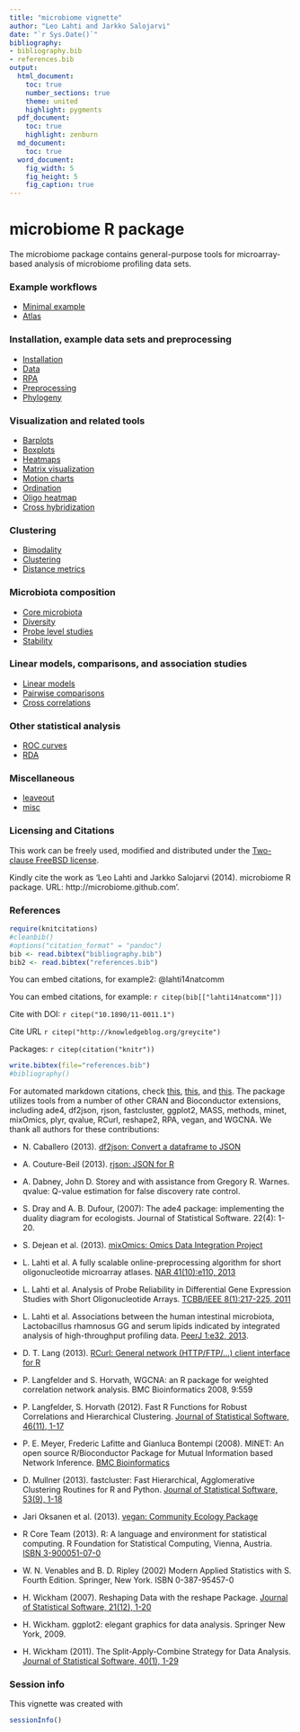 ```yaml
---
title: "microbiome vignette"
author: "Leo Lahti and Jarkko Salojarvi"
date: "`r Sys.Date()`"
bibliography: 
- bibliography.bib
- references.bib
output:
  html_document:
    toc: true
    number_sections: true
    theme: united
    highlight: pygments
  pdf_document:
    toc: true
    highlight: zenburn
  md_document:
    toc: true
  word_document:
    fig_width: 5
    fig_height: 5
    fig_caption: true
---
```

<!--
  %\VignetteEngine{knitr::rmarkdown}
  %\VignetteIndexEntry{microbiome tutorial}
  %\usepackage[utf8]{inputenc}
-->


microbiome R package
===========

The microbiome package contains general-purpose tools for
microarray-based analysis of microbiome profiling data sets. 

### Example workflows
* [Minimal example](Template.Rmd)
* [Atlas](Atlas.Rmd)

### Installation, example data sets and preprocessing
* [Installation](Installation.Rmd)
* [Data](Data.Rmd)
* [RPA](RPA.Rmd)
* [Preprocessing](Preprocessing.Rmd)
* [Phylogeny](Phylogeny.Rmd)

### Visualization and related tools

* [Barplots](Barplots.Rmd)
* [Boxplots](Boxplots.Rmd)
* [Heatmaps](Heatmap.Rmd)
* [Matrix visualization](Matrix-visualization.Rmd)
* [Motion charts](Motionchart.Rmd)
* [Ordination](Projections.Rmd)
* [Oligo heatmap](Oligoheatmap.Rmd)
* [Cross hybridization](Crosshyb.Rmd)

### Clustering 
* [Bimodality](Bimodality.Rmd)
* [Clustering](Clustering.Rmd)
* [Distance metrics](Metrics.Rmd)

### Microbiota composition
* [Core microbiota](Core.Rmd)
* [Diversity](Diversity.Rmd)
* [Probe level studies](Probelevel.Rmd)
* [Stability](Stability.Rmd)

### Linear models, comparisons, and association studies
* [Linear models](limma.Rmd)
* [Pairwise comparisons](Comparisons.Rmd)
* [Cross correlations](Crosscorrelation.Rmd)

### Other statistical analysis
* [ROC curves](ROC.Rmd)
* [RDA](RDA.Rmd)

### Miscellaneous
* [leaveout](leaveout.Rmd)
* [misc](misc.Rmd)



### Licensing and Citations

This work can be freely used, modified and distributed under the 
[Two-clause FreeBSD license](http://en.wikipedia.org/wiki/BSD\_licenses).

Kindly cite the work as 'Leo Lahti and Jarkko Salojarvi
(2014). microbiome R package. URL: http://microbiome.github.com'.


### References

```r
require(knitcitations)
#cleanbib()
#options("citation_format" = "pandoc")
bib <- read.bibtex("bibliography.bib")
bib2 <- read.bibtex("references.bib")
```

You can embed citations, for example2: @lahti14natcomm

You can embed citations, for example: `r citep(bib[["lahti14natcomm"]])`

Cite with DOI: `r citep("10.1890/11-0011.1")`

Cite URL `r citep("http://knowledgeblog.org/greycite")`

Packages: `r citep(citation("knitr"))`

```r
write.bibtex(file="references.bib")
#bibliography()
```

For automated markdown citations, check [this](http://rmarkdown.rstudio.com/authoring_bibliographies_and_citations.html), [this](https://github.com/cboettig/knitcitations), and [this](http://www.carlboettiger.info/2012/03/24/citations-in-markdown-using-knitr.html). The package utilizes tools from a number of other CRAN and
Bioconductor extensions, including ade4, df2json, rjson, fastcluster,
ggplot2, MASS, methods, minet, mixOmics, plyr, qvalue, RCurl,
reshape2, RPA, vegan, and WGCNA. We thank all authors for these
contributions:

 * N. Caballero (2013). [df2json: Convert a dataframe to JSON](http://CRAN.R-project.org/package=df2json) 

 * A. Couture-Beil (2013). [rjson: JSON for R](http://CRAN.R-project.org/package=rjson) 

 * A. Dabney, John D. Storey and with assistance from Gregory R. Warnes. qvalue: Q-value estimation for false discovery rate control. 

 * S. Dray and A. B. Dufour, (2007): The ade4 package: implementing the duality diagram for ecologists. Journal of Statistical Software. 22(4): 1-20.

 * S. Dejean et al. (2013). [mixOmics: Omics Data Integration Project](http://CRAN.R-project.org/package=mixOmics) 

 * L. Lahti et al. A fully scalable online-preprocessing algorithm for short oligonucleotide microarray atlases. [NAR 41(10):e110, 2013](http://nar.oxfordjournals.org/content/41/10/e110) 

 * L. Lahti et al. Analysis of Probe Reliability in Differential Gene Expression Studies with Short Oligonucleotide Arrays. [TCBB/IEEE 8(1):217-225, 2011](http://www.computer.org/portal/web/csdl/doi/10.1109/TCBB.2009.38)

 * L. Lahti et al. Associations between the human intestinal microbiota, Lactobacillus rhamnosus GG and serum lipids indicated by integrated analysis of high-throughput profiling data. [PeerJ 1:e32, 2013](http://dx.doi.org/10.7717/peerj.32).

 * D. T. Lang (2013). [RCurl: General network (HTTP/FTP/...) client interface for R](http://CRAN.R-project.org/package=RCurl) 

 * P. Langfelder and S. Horvath, WGCNA: an R package for weighted correlation network analysis. BMC Bioinformatics 2008, 9:559 

 * P. Langfelder, S. Horvath (2012). Fast R Functions for Robust Correlations and Hierarchical Clustering. [Journal of Statistical Software, 46(11), 1-17](http://www.jstatsoft.org/v46/i11/)

 * P. E. Meyer, Frederic Lafitte and Gianluca Bontempi (2008). MINET: An open source R/Bioconductor Package for Mutual Information based Network Inference. [BMC Bioinformatics](http://www.biomedcentral.com/1471-2105/9/461)

 * D. Mullner (2013). fastcluster: Fast Hierarchical, Agglomerative Clustering Routines for R and Python. [Journal of Statistical Software, 53(9), 1-18](http://www.jstatsoft.org/v53/i09/)

 * Jari Oksanen et al. (2013). [vegan: Community Ecology Package](http://CRAN.R-project.org/package=vegan) 

 * R Core Team (2013). R: A language and environment for statistical computing. R Foundation for Statistical Computing, Vienna, Austria. [ISBN 3-900051-07-0](http://www.R-project.org/)

 * W. N. Venables and B. D. Ripley (2002) Modern Applied Statistics with S. Fourth Edition. Springer, New York. ISBN 0-387-95457-0

 * H. Wickham (2007). Reshaping Data with the reshape Package. [Journal of Statistical Software, 21(12), 1-20](http://www.jstatsoft.org/v21/i12/)

 * H. Wickham. ggplot2: elegant graphics for data analysis. Springer New York, 2009. 

 * H. Wickham (2011). The Split-Apply-Combine Strategy for Data Analysis. [Journal of Statistical Software, 40(1), 1-29](http://www.jstatsoft.org/v40/i01/)


### Session info

This vignette was created with

```r
sessionInfo()
```




